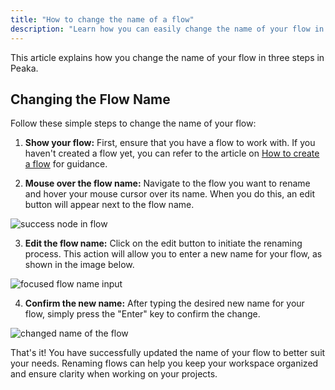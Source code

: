 ```yaml
---
title: "How to change the name of a flow"
description: "Learn how you can easily change the name of your flow in Peaka"
---
```


This article explains how you change the name of your flow in three steps in Peaka.

## Changing the Flow Name

Follow these simple steps to change the name of your flow:

1. **Show your flow:** First, ensure that you have a flow to work with. If you haven't created a flow yet, you can refer to the article on [How to create a flow](https://docs.peaka.com/flows/how-to-create-a-flow/) for guidance.

2. **Mouse over the flow name:** Navigate to the flow you want to rename and hover your mouse cursor over its name. When you do this, an edit button will appear next to the flow name.

<img
  src="https://cdn.peaka.com/how-to-guides/how-change-flow-name-1.png"
  alt="success node in flow"
/>

3. **Edit the flow name:** Click on the edit button to initiate the renaming process. This action will allow you to enter a new name for your flow, as shown in the image below.

<img
  src="https://cdn.peaka.com/how-to-guides/how-change-flow-name-2.png"
  alt="focused flow name input"
/>

4. **Confirm the new name:** After typing the desired new name for your flow, simply press the "Enter" key to confirm the change.

<img
  src="https://cdn.peaka.com/how-to-guides/how-change-flow-name-3.png"
  alt="changed name of the flow"
/>

That's it! You have successfully updated the name of your flow to better suit your needs. Renaming flows can help you keep your workspace organized and ensure clarity when working on your projects.
